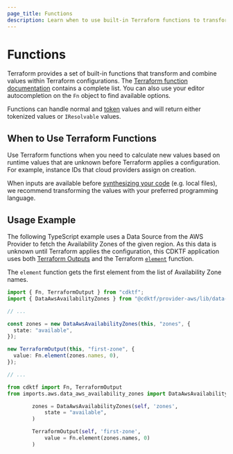 ```yaml
---
page_title: Functions
description: Learn when to use built-in Terraform functions to transform or combine values.
---
```


# Functions

Terraform provides a set of built-in functions that transform and combine values within Terraform configurations. The [Terraform function documentation](/language/functions) contains a complete list. You can also use your editor autocompletion on the `Fn` object to find available options.

Functions can handle normal and [token](/cdktf/concepts/tokens) values and will return either tokenized values or `IResolvable` values.

## When to Use Terraform Functions

Use Terraform functions when you need to calculate new values based on runtime values that are unknown before Terraform applies a configuration. For example, instance IDs that cloud providers assign on creation.

When inputs are available before [synthesizing your code](/cdktf/cli-reference/commands#synth) (e.g. local files), we recommend transforming the values with your preferred programming language.

## Usage Example

The following TypeScript example uses a Data Source from the AWS Provider to fetch the Availability Zones of the given region. As this data is unknown until Terraform applies the configuration, this CDKTF application uses both [Terraform Outputs](/cdktf/concepts/variables-and-outputs#output-values) and the Terraform [`element`](/language/functions/element) function.

The `element` function gets the first element from the list of Availability Zone names.

<!-- #NEXT_CODE_BLOCK_SOURCE:python examples/python/documentation#functions-usage-example -->

<CodeTabs>

```typescript
import { Fn, TerraformOutput } from "cdktf";
import { DataAwsAvailabilityZones } from "@cdktf/provider-aws/lib/data-aws-availability-zones";

// ...

const zones = new DataAwsAvailabilityZones(this, "zones", {
  state: "available",
});

new TerraformOutput(this, "first-zone", {
  value: Fn.element(zones.names, 0),
});

// ...
```

```python
from cdktf import Fn, TerraformOutput
from imports.aws.data_aws_availability_zones import DataAwsAvailabilityZones

        zones = DataAwsAvailabilityZones(self, 'zones',
            state = "available",
        )

        TerraformOutput(self, 'first-zone',
            value = Fn.element(zones.names, 0)
        )
```

```java

```

```csharp

```

```go

```

</CodeTabs>
